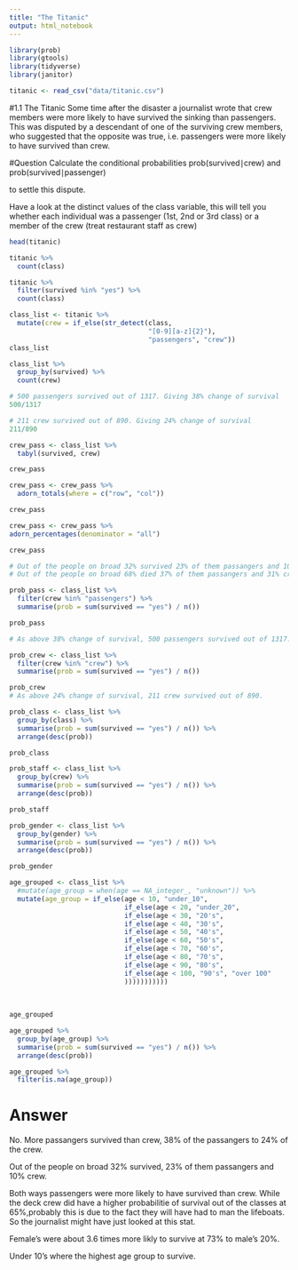 ```yaml
---
title: "The Titanic"
output: html_notebook
---
```


```r
library(prob)
library(gtools)
library(tidyverse)
library(janitor)
```

```r
titanic <- read_csv("data/titanic.csv")
```

#1.1 The Titanic
Some time after the disaster a journalist wrote that crew members were more likely to have survived the sinking than passengers. This was disputed by a descendant of one of the surviving crew members, who suggested that the opposite was true, i.e. passengers were more likely to have survived than crew.

#Question
Calculate the conditional probabilities prob(survived∣crew) and prob(survived∣passenger)

to settle this dispute.

Have a look at the distinct values of the class variable, this will tell you whether each individual was a passenger (1st, 2nd or 3rd class) or a member of the crew (treat restaurant staff as crew)


```r
head(titanic)
```


```r
titanic %>% 
  count(class)
```

```r
titanic %>% 
  filter(survived %in% "yes") %>% 
  count(class)
```

```r
class_list <- titanic %>% 
  mutate(crew = if_else(str_detect(class, 
                                   "[0-9][a-z]{2}"), 
                                   "passengers", "crew"))
class_list
```

```r
class_list %>% 
  group_by(survived) %>% 
  count(crew)
```
```r
# 500 passengers survived out of 1317. Giving 38% change of survival
500/1317 
```

```r
# 211 crew survived out of 890. Giving 24% change of survival
211/890
```


```r
crew_pass <- class_list %>% 
  tabyl(survived, crew) 

crew_pass
```

```r
crew_pass <- crew_pass %>% 
  adorn_totals(where = c("row", "col"))

crew_pass
```

```r
crew_pass <- crew_pass %>% 
adorn_percentages(denominator = "all")

crew_pass

# Out of the people on broad 32% survived 23% of them passangers and 10% crew.
# Out of the people on broad 68% died 37% of them passangers and 31% crew.
```



```r
prob_pass <- class_list %>% 
  filter(crew %in% "passengers") %>% 
  summarise(prob = sum(survived == "yes") / n())

prob_pass

# As above 38% change of survival, 500 passengers survived out of 1317.  
```

```r
prob_crew <- class_list %>% 
  filter(crew %in% "crew") %>% 
  summarise(prob = sum(survived == "yes") / n())

prob_crew
# As above 24% change of survival, 211 crew survived out of 890.
```

```r
prob_class <- class_list %>% 
  group_by(class) %>% 
  summarise(prob = sum(survived == "yes") / n()) %>% 
  arrange(desc(prob))

prob_class
```

```r
prob_staff <- class_list %>% 
  group_by(crew) %>% 
  summarise(prob = sum(survived == "yes") / n()) %>% 
  arrange(desc(prob))

prob_staff
```


```r
prob_gender <- class_list %>% 
  group_by(gender) %>% 
  summarise(prob = sum(survived == "yes") / n()) %>% 
  arrange(desc(prob))

prob_gender
```

```r
age_grouped <- class_list %>% 
  #mutate(age_group = when(age == NA_integer_, "unknown")) %>% 
  mutate(age_group = if_else(age < 10, "under_10",
                             if_else(age < 20, "under_20",
                             if_else(age < 30, "20's",
                             if_else(age < 40, "30's",
                             if_else(age < 50, "40's",
                             if_else(age < 60, "50's",
                             if_else(age < 70, "60's",
                             if_else(age < 80, "70's",
                             if_else(age < 90, "80's",
                             if_else(age < 100, "90's", "over 100"
                             ))))))))))) 
  
         
         
age_grouped
```

```r
age_grouped %>% 
  group_by(age_group) %>% 
  summarise(prob = sum(survived == "yes") / n()) %>% 
  arrange(desc(prob))
```

```r
age_grouped %>% 
  filter(is.na(age_group))
```

# Answer
No. More passangers survived than crew, 38% of the passangers to 24% of the crew. 

Out of the people on broad 32% survived, 23% of them passangers and 10% crew.

Both ways passengers were more likely to have survived than crew. While the deck crew did have a higher probabilitie of survival out of the classes at 65%,probably this is due to the fact they will have had to man the lifeboats. So the journalist might have just looked at this stat.

Female's were about 3.6 times more likly to survive at 73% to male's 20%.

Under 10's where the highest age group to survive.


